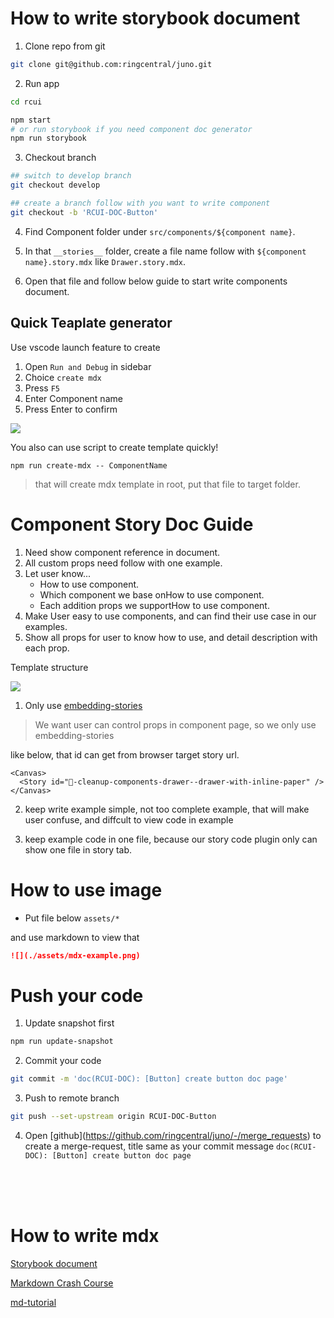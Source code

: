 
<Meta title="CONTRIBUTION/2. How to write storybook document" />

# How to write storybook document

1. Clone repo from git

```bash
git clone git@github.com:ringcentral/juno.git
```

2. Run app

```bash
cd rcui

npm start
# or run storybook if you need component doc generator
npm run storybook
```

3. Checkout branch

```bash
## switch to develop branch
git checkout develop

## create a branch follow with you want to write component
git checkout -b 'RCUI-DOC-Button'
```

4. Find Component folder under `src/components/${component name}`.

5. In that `__stories__` folder, create a file name follow with `${component name}.story.mdx` like `Drawer.story.mdx`.

6. Open that file and follow below guide to start write components document.

## Quick Teaplate generator

Use vscode launch feature to create

1. Open `Run and Debug` in sidebar
2. Choice `create mdx`
3. Press `F5`
4. Enter Component name
5. Press Enter to confirm

![](./assets/create-mdx.png)

You also can use script to create template quickly!

```
npm run create-mdx -- ComponentName
```

> that will create mdx template in root, put that file to target folder.

# Component Story Doc Guide

1. Need show component reference in document.
2. All custom props need follow with one example.
3. Let user know...
   - How to use component.
   - Which component we base onHow to use component.
   - Each addition props we supportHow to use component.
4. Make User easy to use components, and can find their use case in our examples.
5. Show all props for user to know how to use, and detail description with each prop.

Template structure

![](./assets/mdx-example.png)

1. Only use [embedding-stories](https://storybook.js.org/docs/react/writing-docs/mdx#embedding-stories)

> We want user can control props in component page, so we only use embedding-stories

like below, that id can get from browser target story url.

```tsx
<Canvas>
  <Story id="🚀-cleanup-components-drawer--drawer-with-inline-paper" />
</Canvas>
```

2. keep write example simple, not too complete example, that will make user confuse, and diffcult to view code in example

3. keep example code in one file, because our story code plugin only can show one file in story tab.

# How to use image

- Put file below `assets/*`

and use markdown to view that

```md
![](./assets/mdx-example.png)
```

# Push your code

1. Update snapshot first

```bash
npm run update-snapshot
```

2. Commit your code

```bash
git commit -m 'doc(RCUI-DOC): [Button] create button doc page'
```

3. Push to remote branch

```bash
git push --set-upstream origin RCUI-DOC-Button
```

4. Open \[github\](https://github.com/ringcentral/juno/-/merge_requests) to create a merge-request, title same as your commit message `doc(RCUI-DOC): [Button] create button doc page`

<br />
<br />
<br />

# How to write mdx

[Storybook document](https://storybook.js.org/docs/react/writing-docs/mdx)

[Markdown Crash Course](https://www.youtube.com/watch?v=HUBNt18RFbo)

[md-tutorial](https://www.runoob.com/markdown/md-tutorial.html)
